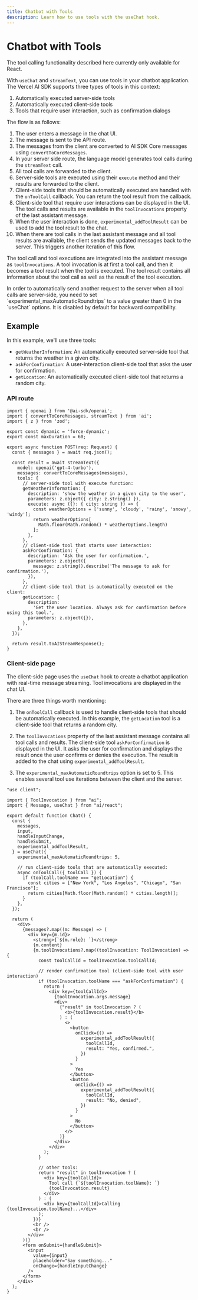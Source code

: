 ```yaml
---
title: Chatbot with Tools
description: Learn how to use tools with the useChat hook.
---
```


# Chatbot with Tools

<Note type="warning">
  The tool calling functionality described here currently only available for
  React.
</Note>

With `useChat` and `streamText`, you can use tools in your chatbot application.
The Vercel AI SDK supports three types of tools in this context:

1. Automatically executed server-side tools
2. Automatically executed client-side tools
3. Tools that require user interaction, such as confirmation dialogs

The flow is as follows:

1. The user enters a message in the chat UI.
1. The message is sent to the API route.
1. The messages from the client are converted to AI SDK Core messages using `convertToCoreMessages`.
1. In your server side route, the language model generates tool calls during the `streamText` call.
1. All tool calls are forwarded to the client.
1. Server-side tools are executed using their `execute` method and their results are forwarded to the client.
1. Client-side tools that should be automatically executed are handled with the `onToolCall` callback.
   You can return the tool result from the callback.
1. Client-side tool that require user interactions can be displayed in the UI.
   The tool calls and results are available in the `toolInvocations` property of the last assistant message.
1. When the user interaction is done, `experimental_addToolResult` can be used to add the tool result to the chat.
1. When there are tool calls in the last assistant message and all tool results are available, the client sends the updated messages back to the server.
   This triggers another iteration of this flow.

The tool call and tool executions are integrated into the assistant message as `toolInvocations`.
A tool invocation is at first a tool call, and then it becomes a tool result when the tool is executed.
The tool result contains all information about the tool call as well as the result of the tool execution.

<Note>
  In order to automatically send another request to the server when all tool
  calls are server-side, you need to set `experimental_maxAutomaticRoundtrips`
  to a value greater than 0 in the `useChat` options. It is disabled by default
  for backward compatibility.
</Note>

## Example

In this example, we'll use three tools:

- `getWeatherInformation`: An automatically executed server-side tool that returns the weather in a given city.
- `askForConfirmation`: A user-interaction client-side tool that asks the user for confirmation.
- `getLocation`: An automatically executed client-side tool that returns a random city.

### API route

```tsx filename='app/api/chat/route.ts'
import { openai } from '@ai-sdk/openai';
import { convertToCoreMessages, streamText } from 'ai';
import { z } from 'zod';

export const dynamic = 'force-dynamic';
export const maxDuration = 60;

export async function POST(req: Request) {
  const { messages } = await req.json();

  const result = await streamText({
    model: openai('gpt-4-turbo'),
    messages: convertToCoreMessages(messages),
    tools: {
      // server-side tool with execute function:
      getWeatherInformation: {
        description: 'show the weather in a given city to the user',
        parameters: z.object({ city: z.string() }),
        execute: async ({}: { city: string }) => {
          const weatherOptions = ['sunny', 'cloudy', 'rainy', 'snowy', 'windy'];
          return weatherOptions[
            Math.floor(Math.random() * weatherOptions.length)
          ];
        },
      },
      // client-side tool that starts user interaction:
      askForConfirmation: {
        description: 'Ask the user for confirmation.',
        parameters: z.object({
          message: z.string().describe('The message to ask for confirmation.'),
        }),
      },
      // client-side tool that is automatically executed on the client:
      getLocation: {
        description:
          'Get the user location. Always ask for confirmation before using this tool.',
        parameters: z.object({}),
      },
    },
  });

  return result.toAIStreamResponse();
}
```

### Client-side page

The client-side page uses the `useChat` hook to create a chatbot application with real-time message streaming.
Tool invocations are displayed in the chat UI.

There are three things worth mentioning:

1. The `onToolCall` callback is used to handle client-side tools that should be automatically executed.
   In this example, the `getLocation` tool is a client-side tool that returns a random city.

1. The `toolInvocations` property of the last assistant message contains all tool calls and results.
   The client-side tool `askForConfirmation` is displayed in the UI.
   It asks the user for confirmation and displays the result once the user confirms or denies the execution.
   The result is added to the chat using `experimental_addToolResult`.

1. The `experimental_maxAutomaticRoundtrips` option is set to 5.
   This enables several tool use iterations between the client and the server.

```tsx filename='app/page.tsx'
"use client";

import { ToolInvocation } from "ai";
import { Message, useChat } from "ai/react";

export default function Chat() {
  const {
    messages,
    input,
    handleInputChange,
    handleSubmit,
    experimental_addToolResult,
  } = useChat({
    experimental_maxAutomaticRoundtrips: 5,

    // run client-side tools that are automatically executed:
    async onToolCall({ toolCall }) {
      if (toolCall.toolName === "getLocation") {
        const cities = ["New York", "Los Angeles", "Chicago", "San Francisco"];
        return cities[Math.floor(Math.random() * cities.length)];
      }
    },
  });

  return (
    <div>
      {messages?.map((m: Message) => (
        <div key={m.id}>
          <strong>{`${m.role}: `}</strong>
          {m.content}
          {m.toolInvocations?.map((toolInvocation: ToolInvocation) => {
            const toolCallId = toolInvocation.toolCallId;

            // render confirmation tool (client-side tool with user interaction)
            if (toolInvocation.toolName === "askForConfirmation") {
              return (
                <div key={toolCallId}>
                  {toolInvocation.args.message}
                  <div>
                    {"result" in toolInvocation ? (
                      <b>{toolInvocation.result}</b>
                    ) : (
                      <>
                        <button
                          onClick={() =>
                            experimental_addToolResult({
                              toolCallId,
                              result: "Yes, confirmed.",
                            })
                          }
                        >
                          Yes
                        </button>
                        <button
                          onClick={() =>
                            experimental_addToolResult({
                              toolCallId,
                              result: "No, denied",
                            })
                          }
                        >
                          No
                        </button>
                      </>
                    )}
                  </div>
                </div>
              );
            }

            // other tools:
            return "result" in toolInvocation ? (
              <div key={toolCallId}>
                Tool call {`${toolInvocation.toolName}: `}
                {toolInvocation.result}
              </div>
            ) : (
              <div key={toolCallId}>Calling {toolInvocation.toolName}...</div>
            );
          })}
          <br />
          <br />
        </div>
      ))}
      <form onSubmit={handleSubmit}>
        <input
          value={input}
          placeholder="Say something..."
          onChange={handleInputChange}
        />
      </form>
    </div>
  );
}
```
